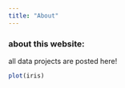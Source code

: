 ---
title: "About"
---

### about this website:

all data projects are posted here!

```{r}
plot(iris)
```
